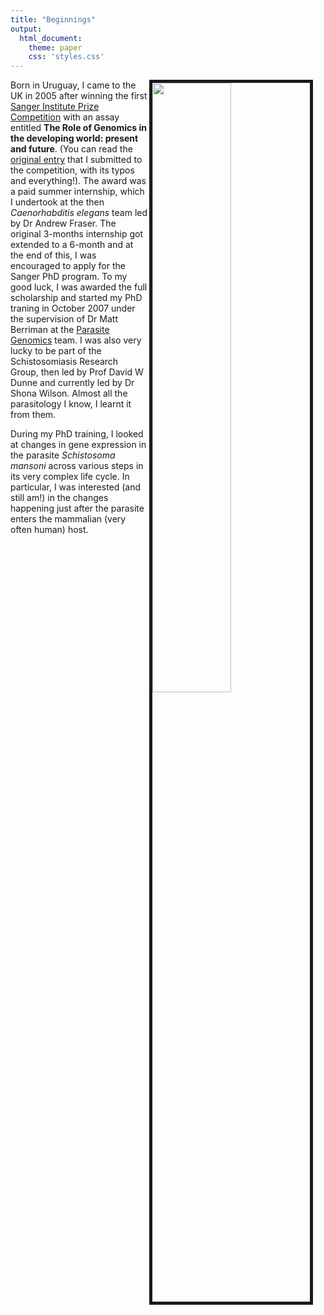 ```yaml
---
title: "Beginnings"
output:
  html_document:
    theme: paper
    css: 'styles.css'
---
```


<link rel="stylesheet" href="styles.css" type="text/css">

<img src="images/girl-1746286_1920.jpg" style="width:50%; border:5px solid; margin-right: 20px" align="right">


Born in Uruguay, I came to the UK in 2005 after winning the first [Sanger Institute Prize Competition](https://www.sanger.ac.uk/about/study/sanger-institute-prize-competition) with an assay entitled **The Role of Genomics in the developing world: present and future**. (You can read the [original entry](files/sanger_prize_2005.pdf) that I submitted to the competition, with its typos and everything!). The award was a paid summer internship, which I undertook at the then _Caenorhabditis elegans_ team led by Dr Andrew Fraser. The original 3-months internship got extended to a 6-month and at the end of this, I was encouraged to apply for the Sanger PhD program. To my good luck, I was awarded the full scholarship and started my PhD traning in October 2007 under the supervision of Dr Matt Berriman at the [Parasite Genomics](https://www.sanger.ac.uk/science/groups/berriman-group) team. I was also very lucky to be part of the Schistosomiasis Research Group, then led by Prof David W Dunne and currently led by Dr Shona Wilson. Almost all the parasitology I know, I learnt it from them.

During my PhD training, I looked at changes in gene expression in the parasite _Schistosoma mansoni_ across various steps in its very complex life cycle. In particular, I was interested (and still am!) in the changes happening just after the parasite enters the mammalian (very often human) host. 
